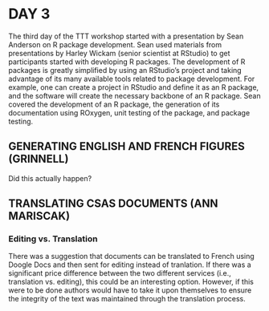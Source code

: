 # DAY 3
The third day of the TTT workshop started with a presentation by Sean Anderson on R package development. Sean used materials from presentations by Harley Wickam (senior scientist at RStudio) to get participants started with developing R packages. The development of R packages is greatly simplified by using an RStudio's project and taking advantage of its many available tools related to package development. For example, one can create a project in RStudio and define it as an R package, and the software will create the necessary backbone of an R package. Sean covered the development of an R package, the generation of its documentation using ROxygen, unit testing of the package, and package testing. 

## GENERATING ENGLISH AND FRENCH FIGURES (GRINNELL)

Did this actually happen? 

## TRANSLATING CSAS DOCUMENTS (ANN MARISCAK)

### Editing vs. Translation
There was a suggestion that documents can be translated to French using Doogle Docs and then sent for editing instead of tranlation. If there was a significant price difference between the two different services (i.e., translation vs. editing), this could be an interesting option. However, if this were to be done authors would have to take it upon themselves to ensure the integrity of the text was maintained through the translation process. 